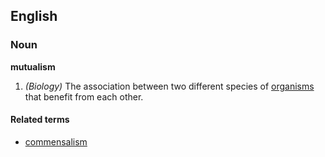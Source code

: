 ==English==

===Noun===
'''mutualism'''
# ''(Biology)'' The association between two different species of [[organism]]s that benefit from each other.

====Related terms====
*[[commensalism]]